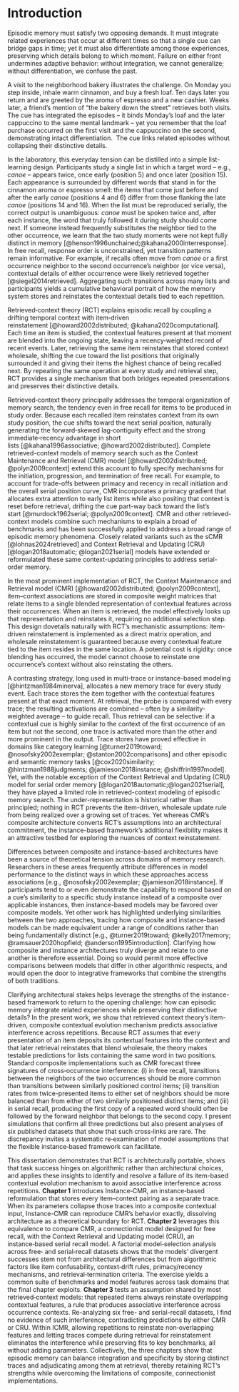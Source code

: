 # Introduction  {.unnumbered}

Episodic memory must satisfy two opposing demands.
It must integrate related experiences that occur at different times so that a single cue can bridge gaps in time; yet it must also differentiate among those experiences, preserving which details belong to which moment.
Failure on either front undermines adaptive behavior: without integration, we cannot generalize; without differentiation, we confuse the past.

A visit to the neighborhood bakery illustrates the challenge.
On Monday you step inside, inhale warm cinnamon, and buy a fresh loaf. 
Ten days later you return and are greeted by the aroma of espresso and a new cashier. 
Weeks later, a friend's mention of "the bakery down the street" retrieves both visits. 
The cue has integrated the episodes -- it binds Monday's loaf and the later cappuccino to the same mental landmark -- yet you remember that the loaf purchase occurred on the first visit and the cappuccino on the second, demonstrating intact differentiation. 
The cue links related episodes without collapsing their distinctive details.

In the laboratory, this everyday tension can be distilled into a simple list-learning design. Participants study a single list in which a target word -- e.g., *canoe* -- appears twice, once early (position 5) and once later (position 15). 
Each appearance is surrounded by different words that stand in for the cinnamon aroma or espresso smell: the items that come just before and after the early *canoe* (positions 4 and 6) differ from those flanking the late *canoe* (positions 14 and 16). 
When the list must be reproduced serially, the correct output is unambiguous: *canoe* must be spoken twice and, after each instance, the word that truly followed it during study should come next. 
If someone instead frequently substitutes the neighbor tied to the other occurrence, we learn that the two study moments were not kept fully distinct in memory [@henson1996unchained;@kahana2000interresponse].
In free recall, response order is unconstrained, yet transition patterns remain informative.
For example, if recalls often move from *canoe* or a first occurrence neighbor to the second occurrence's neighbor (or vice versa), contextual details of either occurrence were likely retrieved together [@siegel2014retrieved].
Aggregating such transitions across many lists and participants yields a cumulative behavioral portrait of how the memory system stores and reinstates the contextual details tied to each repetition.

Retrieved‑context theory (RCT) explains episodic recall by coupling a drifting temporal context with item‑driven reinstatement [@howard2002distributed; @kahana2020computational]. 
Each time an item is studied, the contextual features present at that moment are blended into the ongoing state, leaving a recency‑weighted record of recent events. 
Later, retrieving the same item reinstates that stored context wholesale, shifting the cue toward the list positions that originally surrounded it and giving their items the highest chance of being recalled next. 
By repeating the same operation at every study and retrieval step, RCT provides a single mechanism that both bridges repeated presentations and preserves their distinctive details.

Retrieved‑context theory principally addresses the temporal organization of memory search, the tendency even in free recall for items to be produced in study order. 
Because each recalled item reinstates context from its own study position, the cue shifts toward the next serial position, naturally generating the forward‑skewed lag‑contiguity effect and the strong immediate‑recency advantage in short lists [@kahana1996associative; @howard2002distributed]. 
Complete retrieved-context models of memory search such as the Context Maintenance and Retrieval (CMR) model [@howard2002distributed; @polyn2009context] extend this account to fully specify mechanisms for the initiation, progression, and termination of free recall. 
For example, to account for trade-offs between primacy and recency in recall initiation and the overall serial position curve, CMR incorporates a primacy gradient that allocates extra attention to early list items while also positing that context is reset before retrieval, drifting the cue part-way back toward the list's start [@murdock1962serial; @polyn2009context].
CMR and other retrieved-context models combine such mechanisms to explain a broad of benchmarks and has been successfully applied to address a broad range of episodic memory phenomena. 
Closely related variants such as the sCMR [@lohnas2024retrieved] and Context Retrieval and Updating (CRU) [@logan2018automatic; @logan2021serial] models have extended or reformulated these same context-updating principles to address serial-order memory.

In the most prominent implementation of RCT, the Context Maintenance and Retrieval model (CMR) [@howard2002distributed; @polyn2009context], item–context associations are stored in composite weight matrices that relate items to a single blended representation of contextual features across their occurrences.
When an item is retrieved, the model effectively looks up that representation and reinstates it, requiring no additional selection step.
This design dovetails naturally with RCT's mechanistic assumptions: item-driven reinstatement is implemented as a direct matrix operation, and wholesale reinstatement is guaranteed because every contextual feature tied to the item resides in the same location.
A potential cost is rigidity: once blending has occurred, the model cannot choose to reinstate one occurrence's context without also reinstating the others.

A contrasting strategy, long used in multi-trace or instance-based modeling [@hintzman1984minerva], allocates a new memory trace for every study event. 
Each trace stores the item together with the contextual features present at that exact moment.
At retrieval, the probe is compared with every trace; the resulting activations are combined -- often by a similarity-weighted average -- to guide recall.
Thus retrieval can be selective: if a contextual cue is highly similar to the context of the first occurrence of an item but not the second, one trace is activated more than the other and more prominent in the output.
Trace stores have proved effective in domains like category learning [@turner2019toward; @nosofsky2002exemplar; @stanton2002comparisons] and other episodic and semantic memory tasks [@cox2020similarity; @hintzman1988judgments; @jamieson2018instance; @shiffrin1997model]. 
Yet, with the notable exception of the Context Retrieval and Updating (CRU) model for serial order memory [@logan2018automatic;@logan2021serial], they have played a limited role in retrieved-context modeling of episodic memory search.
The under-representation is historical rather than principled; nothing in RCT prevents the item-driven, wholesale update rule from being realized over a growing set of traces.
Yet whereas CMR's composite architecture converts RCT's assumptions into an architectural commitment, the instance-based framework's additional flexibility makes it an attractive testbed for exploring the nuances of context reinstatement.

Differences between composite and instance-based architectures have been a source of theoretical tension across domains of memory research.
Researchers in these areas frequently attribute differences in model performance to the distinct ways in which these approaches access associations [e.g., @nosofsky2002exemplar; @jamieson2018instance].
If participants tend to or even demonstrate the capability to respond based on a cue's similarity to a specific study instance instead of a composite over applicable instances, then instance-based models may be favored over composite models.
Yet other work has highlighted underlying similarities between the two approaches, tracing how composite and instance-based models can be made equivalent under a range of conditions rather than being fundamentally distinct [e.g., @turner2019toward; @kelly2017memory; @ramsauer2020hopfield; @anderson1995introduction].
Clarifying how composite and instance architectures truly diverge and relate to one another is therefore essential. 
Doing so would permit more effective comparisons between models that differ in other algorithmic respects, and would open the door to integrative frameworks that combine the strengths of both traditions.

Clarifying architectural stakes helps leverage the strengths of the instance-based framework to return to the opening challenge: how can episodic memory integrate related experiences while preserving their distinctive details?
In the present work, we show that retrieved context theory's item-driven, composite contextual evolution mechanism predicts associative interference across repetitions.
Because RCT assumes that every presentation of an item deposits its contextual features into the context and that later retrieval reinstates that blend wholesale, the theory makes testable predictions for lists containing the same word in two positions.
Standard composite implementations such as CMR forecast three signatures of cross‑occurrence interference: (i) in free recall, transitions between the neighbors of the two occurrences should be more common than transitions between similarly positioned control items; (ii) transition rates from twice-presented items to either set of neighbors should be more balanced than from either of two similarly positioned distinct items; and (iii) in serial recall, producing the first copy of a repeated word should often be followed by the forward neighbor that belongs to the second copy.
I present simulations that confirm all three predictions but also present analyses of six published datasets that show that such cross‑links are rare.
The discrepancy invites a systematic re‑examination of model assumptions that the flexible instance‑based framework can facilitate.

This dissertation demonstrates that RCT is architecturally portable, shows that task success hinges on algorithmic rather than architectural choices, and applies these insights to identify and resolve a failure of its item-based contextual evolution mechanism to avoid associative interference across repetitions.
**Chapter 1** introduces Instance‑CMR, an instance‑based reformulation that stores every item–context pairing as a separate trace. 
When its parameters collapse those traces into a composite contextual input, Instance-CMR can reproduce CMR's behavior exactly, dissolving architecture as a theoretical boundary for RCT.
**Chapter 2** leverages this equivalence to compare CMR, a connectionist model designed for free recall, with the Context Retrieval and Updating model (CRU), an instance‑based serial recall model.
A factorial model‑selection analysis across free‑ and serial‑recall datasets shows that the models' divergent successes stem not from architectural differences but from algorithmic factors like item confusability, context‑drift rules, primacy/recency mechanisms, and retrieval‑termination criteria. 
The exercise yields a common suite of benchmarks and model features across task domains that the final chapter exploits.
**Chapter 3** tests an assumption shared by most retrieved‑context models: that repeated items always reinstate overlapping contextual features, a rule that produces associative interference across occurrence contexts.
Re-analyzing six free- and serial-recall datasets, I find no evidence of such interference, contradicting predictions by either CMR or CRU.
Within ICMR, allowing repetitions to reinstate non‑overlapping features and letting traces compete during retrieval for reinstatement eliminates the interference while preserving fits to key benchmarks, all without adding parameters.
Collectively, the three chapters show that episodic memory can balance integration and specificity by storing distinct traces and adjudicating among them at retrieval, thereby retaining RCT's strengths while overcoming the limitations of composite, connectionist implementations.
